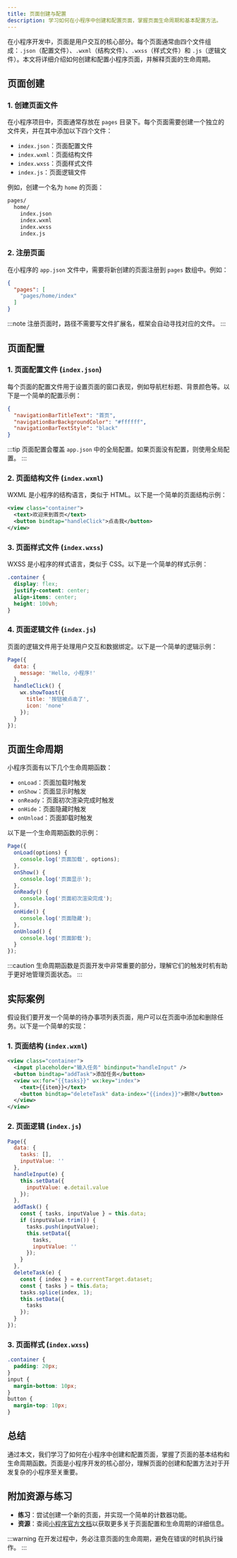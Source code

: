 ```yaml
---
title: 页面创建与配置
description: 学习如何在小程序中创建和配置页面，掌握页面生命周期和基本配置方法。
---
```


在小程序开发中，页面是用户交互的核心部分。每个页面通常由四个文件组成：`.json`（配置文件）、`.wxml`（结构文件）、`.wxss`（样式文件）和 `.js`（逻辑文件）。本文将详细介绍如何创建和配置小程序页面，并解释页面的生命周期。

## 页面创建

### 1. 创建页面文件
在小程序项目中，页面通常存放在 `pages` 目录下。每个页面需要创建一个独立的文件夹，并在其中添加以下四个文件：

- `index.json`：页面配置文件
- `index.wxml`：页面结构文件
- `index.wxss`：页面样式文件
- `index.js`：页面逻辑文件

例如，创建一个名为 `home` 的页面：

```bash
pages/
  home/
    index.json
    index.wxml
    index.wxss
    index.js
```

### 2. 注册页面
在小程序的 `app.json` 文件中，需要将新创建的页面注册到 `pages` 数组中。例如：

```json
{
  "pages": [
    "pages/home/index"
  ]
}
```

:::note
注册页面时，路径不需要写文件扩展名，框架会自动寻找对应的文件。
:::

## 页面配置

### 1. 页面配置文件 (`index.json`)
每个页面的配置文件用于设置页面的窗口表现，例如导航栏标题、背景颜色等。以下是一个简单的配置示例：

```json
{
  "navigationBarTitleText": "首页",
  "navigationBarBackgroundColor": "#ffffff",
  "navigationBarTextStyle": "black"
}
```

:::tip
页面配置会覆盖 `app.json` 中的全局配置。如果页面没有配置，则使用全局配置。
:::

### 2. 页面结构文件 (`index.wxml`)
WXML 是小程序的结构语言，类似于 HTML。以下是一个简单的页面结构示例：

```xml
<view class="container">
  <text>欢迎来到首页</text>
  <button bindtap="handleClick">点击我</button>
</view>
```

### 3. 页面样式文件 (`index.wxss`)
WXSS 是小程序的样式语言，类似于 CSS。以下是一个简单的样式示例：

```css
.container {
  display: flex;
  justify-content: center;
  align-items: center;
  height: 100vh;
}
```

### 4. 页面逻辑文件 (`index.js`)
页面的逻辑文件用于处理用户交互和数据绑定。以下是一个简单的逻辑示例：

```javascript
Page({
  data: {
    message: 'Hello, 小程序!'
  },
  handleClick() {
    wx.showToast({
      title: '按钮被点击了',
      icon: 'none'
    });
  }
});
```

## 页面生命周期

小程序页面有以下几个生命周期函数：

- `onLoad`：页面加载时触发
- `onShow`：页面显示时触发
- `onReady`：页面初次渲染完成时触发
- `onHide`：页面隐藏时触发
- `onUnload`：页面卸载时触发

以下是一个生命周期函数的示例：

```javascript
Page({
  onLoad(options) {
    console.log('页面加载', options);
  },
  onShow() {
    console.log('页面显示');
  },
  onReady() {
    console.log('页面初次渲染完成');
  },
  onHide() {
    console.log('页面隐藏');
  },
  onUnload() {
    console.log('页面卸载');
  }
});
```

:::caution
生命周期函数是页面开发中非常重要的部分，理解它们的触发时机有助于更好地管理页面状态。
:::

## 实际案例

假设我们要开发一个简单的待办事项列表页面，用户可以在页面中添加和删除任务。以下是一个简单的实现：

### 1. 页面结构 (`index.wxml`)

```xml
<view class="container">
  <input placeholder="输入任务" bindinput="handleInput" />
  <button bindtap="addTask">添加任务</button>
  <view wx:for="{{tasks}}" wx:key="index">
    <text>{{item}}</text>
    <button bindtap="deleteTask" data-index="{{index}}">删除</button>
  </view>
</view>
```

### 2. 页面逻辑 (`index.js`)

```javascript
Page({
  data: {
    tasks: [],
    inputValue: ''
  },
  handleInput(e) {
    this.setData({
      inputValue: e.detail.value
    });
  },
  addTask() {
    const { tasks, inputValue } = this.data;
    if (inputValue.trim()) {
      tasks.push(inputValue);
      this.setData({
        tasks,
        inputValue: ''
      });
    }
  },
  deleteTask(e) {
    const { index } = e.currentTarget.dataset;
    const { tasks } = this.data;
    tasks.splice(index, 1);
    this.setData({
      tasks
    });
  }
});
```

### 3. 页面样式 (`index.wxss`)

```css
.container {
  padding: 20px;
}
input {
  margin-bottom: 10px;
}
button {
  margin-top: 10px;
}
```

## 总结

通过本文，我们学习了如何在小程序中创建和配置页面，掌握了页面的基本结构和生命周期函数。页面是小程序开发的核心部分，理解页面的创建和配置方法对于开发复杂的小程序至关重要。

## 附加资源与练习

- **练习**：尝试创建一个新的页面，并实现一个简单的计数器功能。
- **资源**：查阅[小程序官方文档](https://developers.weixin.qq.com/miniprogram/dev/framework/)以获取更多关于页面配置和生命周期的详细信息。

:::warning
在开发过程中，务必注意页面的生命周期，避免在错误的时机执行操作。
:::
